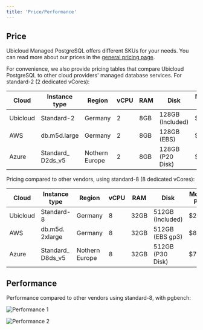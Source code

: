 ```yaml
---
title: 'Price/Performance'
---
```


## Price
Ubicloud Managed PostgreSQL offers different SKUs for your needs. You can read more about our prices in the [general pricing page](/about/pricing).

For convenience, we also provide pricing tables that compare Ubicloud PostgreSQL to other cloud providers' managed database services. For standard-2 (2 dedicated vCores):

| Cloud    | Instance type     | Region         | vCPU | RAM | Disk             | Monthly Price |
|----------|-------------------|----------------|------|-----|------------------|---------------|
| Ubicloud | Standard-2        | Germany        | 2    | 8GB | 128GB (Included) | $65.00        |
| AWS      | db.m5d.large      | Germany        | 2    | 8GB | 128GB (EBS)      | $200.77       |
| Azure    | Standard_ D2ds_v5 | Nothern Europe | 2    | 8GB | 128GB (P20 Disk) | $209.27       |

Pricing compared to other vendors, using standard-8 (8 dedicated vCores):

| Cloud    | Instance type     | Region         | vCPU | RAM  | Disk             | Monthly Price |
|----------|-------------------|----------------|------|------|------------------|---------------|
| Ubicloud | Standard-8        | Germany        | 8    | 32GB | 512GB (Included) | $260.00       |
| AWS      | db.m5d. 2xlarge   | Germany        | 8    | 32GB | 512GB (EBS gp3)  | $802.33       |
| Azure    | Standard_ D8ds_v5 | Nothern Europe | 8    | 32GB | 512GB (P30 Disk) | $707.18       |

## Performance

Performance compared to other vendors using standard-8, with pgbench:

![Performance 1](/managed-postgresql/price-performance-1.png)

![Performance 2](/managed-postgresql/price-performance-2.png)
